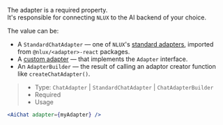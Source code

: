 The adapter is a required property.<br />
It's responsible for connecting `NLUX` to the AI backend of your choice.

The value can be:<br />
* A `StandardChatAdapter` — one of `NLUX`'s [standard adapters](/api/adapters), imported from `@nlux/<adapter>-react` packages.<br />
* A [custom adapter](/learn/adapters/custom-adapters) — that implements the `Adapter` interface.<br />
* An `AdapterBuilder` — the result of calling an adaptor creator function like `createChatAdapter()`.

> * Type: `ChatAdapter` | `StandardChatAdapter` | `ChatAdapterBuilder`
> * Required
> * Usage

```jsx
<AiChat adapter={myAdapter} />
```

